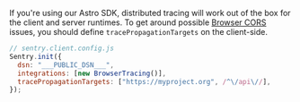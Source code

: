 If you're using our Astro SDK, distributed tracing will work out of the box for the client and server runtimes.
To get around possible [Browser CORS](https://developer.mozilla.org/en-US/docs/Web/HTTP/CORS) issues, you should define `tracePropagationTargets` on the client-side.

```javascript
// sentry.client.config.js
Sentry.init({
  dsn: "___PUBLIC_DSN___",
  integrations: [new BrowserTracing()],
  tracePropagationTargets: ["https://myproject.org", /^\/api\//],
});
```

